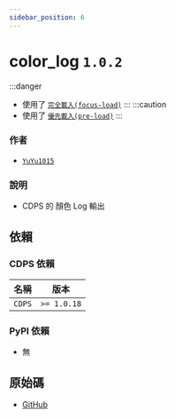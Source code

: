 ```yaml
---
sidebar_position: 6
---
```


# color_log `1.0.2`
:::danger
- 使用了 [`完全載入(focus-load)`](../more/focus_load.mdx)
:::
:::caution
- 使用了 [`優先載入(pre-load)`](../more/pre_load.mdx)
:::
### 作者
- [`YuYu1015`](https://github.com/whes1015)
### 說明
- CDPS 的 顏色 Log 輸出
## 依賴
### CDPS 依賴
| 名稱 | 版本 |
| --------- | ---------- |
| `CDPS`|  `>= 1.0.18`  |
### PyPI 依賴
- 無
## 原始碼
- [GitHub](https://github.com/ExpTechTW/CDPS-color_log)